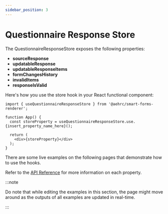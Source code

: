 ```yaml
---
sidebar_position: 3
---
```


# Questionnaire Response Store

The QuestionnaireResponseStore exposes the following properties:

- **sourceResponse**
- **updatableResponse**
- **updatableResponseItems**
- **formChangesHistory**
- **invalidItems**
- **responseIsValid**

Here's how you use the store hook in your React functional component:

```
import { useQuestionnaireResponseStore } from '@aehrc/smart-forms-renderer';

function App() {
  const storeProperty = useQuestionnaireResponseStore.use.{insert_property_name_here}();

  return (
    <div>{storeProperty}</div>
  );
}
```

There are some live examples on the following pages that demonstrate how to use the hooks.

Refer to the [API Reference](/docs/api/smart-forms-renderer/interfaces/QuestionnaireResponseStoreType) for more information on each property.

:::note

Do note that while editing the examples in this section, the page might move around as the outputs of all examples are updated in real-time.

:::
